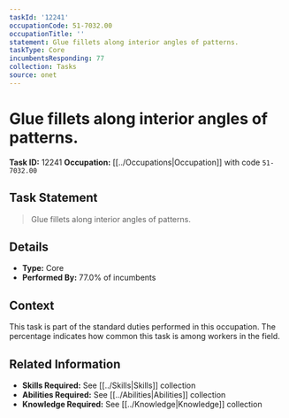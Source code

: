 ```yaml
---
taskId: '12241'
occupationCode: 51-7032.00
occupationTitle: ''
statement: Glue fillets along interior angles of patterns.
taskType: Core
incumbentsResponding: 77
collection: Tasks
source: onet
---
```

# Glue fillets along interior angles of patterns.

**Task ID:** 12241
**Occupation:** [[../Occupations|Occupation]] with code `51-7032.00`

## Task Statement

> Glue fillets along interior angles of patterns.

## Details

- **Type:** Core
- **Performed By:** 77.0% of incumbents

## Context

This task is part of the standard duties performed in this occupation. The percentage indicates how common this task is among workers in the field.

## Related Information

- **Skills Required:** See [[../Skills|Skills]] collection
- **Abilities Required:** See [[../Abilities|Abilities]] collection
- **Knowledge Required:** See [[../Knowledge|Knowledge]] collection
